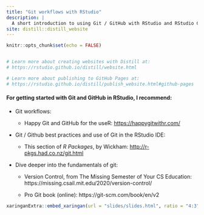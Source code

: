 ```yaml
---
title: "Git workflows with RStudio"
description: |
  A short introduction to using Git / GitHub with RStudio and RStudio Connect
site: distill::distill_website
---
```


```r
knitr::opts_chunk$set(echo = FALSE)


# Learn more about creating websites with Distill at:
# https://rstudio.github.io/distill/website.html

# Learn more about publishing to GitHub Pages at:
# https://rstudio.github.io/distill/publish_website.html#github-pages

```

#### For getting started with Git and GitHub in RStudio, I recommend:

-   Git workflows:

    -   Happy Git and GitHub for the useR: <https://happygitwithr.com/>

-   Git / Github best practices and use of Git in the RStudio IDE:

    -   This section of *R Packages*, by Wickham: <http://r-pkgs.had.co.nz/git.html>
    
-  Dive deeper into the fundamentals of git: 

     - Version Control, from The Missing Semester of Your CS Education: https://missing.csail.mit.edu/2020/version-control/
     
    -  Pro Git book (online): https://git-scm.com/book/en/v2

```r
xaringanExtra::embed_xaringan(url = "slides/slides.html", ratio = "4:3")
```
